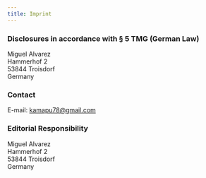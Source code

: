 ```yaml
---
title: Imprint
---
```


### Disclosures in accordance with § 5 TMG (German Law)

Miguel Alvarez\
Hammerhof 2\
53844 Troisdorf\
Germany

### Contact

E-mail: [kamapu78@gmail.com](mailto: kamapu78@gmail.com)

### Editorial Responsibility

Miguel Alvarez\
Hammerhof 2\
53844 Troisdorf\
Germany
